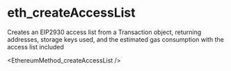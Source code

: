 # eth_createAccessList

Creates an EIP2930 access list from a Transaction object, returning addresses, storage keys used, and the estimated gas consumption with the access list included


<EthereumMethod_createAccessList />
